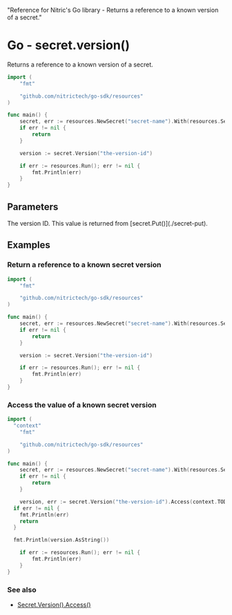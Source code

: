   "Reference for Nitric's Go library - Returns a reference to a known version of a secret."

# Go - secret.version()

Returns a reference to a known version of a secret.

```go
import (
	"fmt"

	"github.com/nitrictech/go-sdk/resources"
)

func main() {
	secret, err := resources.NewSecret("secret-name").With(resources.SecretAccessing)
	if err != nil {
		return
	}

	version := secret.Version("the-version-id")

	if err := resources.Run(); err != nil {
		fmt.Println(err)
	}
}
```

## Parameters

<Properties>
  <Property name="version" required type="string">
    The version ID. This value is returned from [secret.Put()](./secret-put).
  </Property>
</Properties>

## Examples

### Return a reference to a known secret version

```go
import (
	"fmt"

	"github.com/nitrictech/go-sdk/resources"
)

func main() {
	secret, err := resources.NewSecret("secret-name").With(resources.SecretAccessing)
	if err != nil {
		return
	}

	version := secret.Version("the-version-id")

	if err := resources.Run(); err != nil {
		fmt.Println(err)
	}
}
```

### Access the value of a known secret version

```go
import (
  "context"
	"fmt"

	"github.com/nitrictech/go-sdk/resources"
)

func main() {
	secret, err := resources.NewSecret("secret-name").With(resources.SecretAccessing)
	if err != nil {
		return
	}

	version, err := secret.Version("the-version-id").Access(context.TODO())
  if err != nil {
    fmt.Println(err)
    return
  }

  fmt.Println(version.AsString())

	if err := resources.Run(); err != nil {
		fmt.Println(err)
	}
}
```

### See also

- [Secret.Version().Access()](./secret-version-access)
